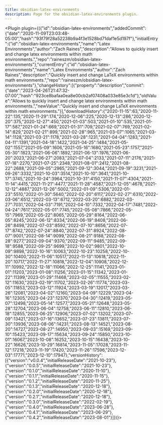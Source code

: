 ---
title: obsidian-latex-environments
description: Page for the obsidian-latex-environments plugin.
---


<Plugin plugin={({"id":"obsidian-latex-environments","addedCommit":{"date":"2020-11-09T23:03:48-05:00","hash":"93f79f28a52238b9a4f3e1528bd71daf1e5d197f"},"initialEntry":{"id":"obsidian-latex-environments","name":"Latex Environments","author":"Zach Raines","description":"Allows to quickly insert and change latex environments within math environments.","repo":"raineszm/obsidian-latex-environments"},"currentEntry":{"id":"obsidian-latex-environments","name":"Latex Environments","author":"Zach Raines","description":"Quickly insert and change LaTeX environments within math environments.","repo":"raineszm/obsidian-latex-environments"},"changeHistory":[{"property":"description","commit":{"date":"2023-04-26T21:47:32-07:00","hash":"923ce8bafaa0ea8e00cb2af07408a033e85e3c1d"},"oldValue":"Allows to quickly insert and change latex environments within math environments.","newValue":"Quickly insert and change LaTeX environments within math environments."}],"downloadHistory":{"2020-11-15":63,"2020-11-22":135,"2020-11-29":174,"2020-12-06":225,"2020-12-13":286,"2020-12-20":375,"2020-12-27":450,"2021-01-03":503,"2021-01-10":535,"2021-01-17":587,"2021-01-24":669,"2021-01-31":709,"2021-02-07":769,"2021-02-14":829,"2021-02-21":899,"2021-02-28":965,"2021-03-07":1065,"2021-03-14":1128,"2021-03-21":1178,"2021-03-28":1231,"2021-04-04":1283,"2021-04-11":1391,"2021-04-18":1422,"2021-04-25":1484,"2021-05-02":1557,"2021-05-09":1606,"2021-05-16":1680,"2021-05-23":1757,"2021-05-30":1823,"2021-06-06":1892,"2021-06-13":1976,"2021-06-20":2023,"2021-06-27":2083,"2021-07-04":2133,"2021-07-11":2176,"2021-07-18":2270,"2021-07-25":2348,"2021-08-01":2412,"2021-08-22":2688,"2021-09-05":2965,"2021-09-12":3044,"2021-09-19":3231,"2021-09-26":3332,"2021-10-03":3514,"2021-10-10":3641,"2021-10-17":3745,"2021-10-24":3964,"2021-10-31":4150,"2021-11-07":4304,"2021-11-14":4415,"2021-11-21":4477,"2021-11-28":4587,"2021-12-05":4678,"2021-12-12":4887,"2021-12-26":5002,"2022-01-09":5306,"2022-01-23":5510,"2022-01-30":5640,"2022-02-20":6117,"2022-02-27":6310,"2022-03-06":6512,"2022-03-13":6712,"2022-03-20":6882,"2022-03-27":7031,"2022-04-03":7191,"2022-04-10":7332,"2022-04-17":7481,"2022-04-24":7617,"2022-05-01":7745,"2022-05-08":7866,"2022-05-15":7969,"2022-05-22":8065,"2022-05-29":8164,"2022-06-05":8245,"2022-06-12":8334,"2022-06-19":8408,"2022-06-26":8498,"2022-07-03":8592,"2022-07-10":8656,"2022-07-17":8742,"2022-07-24":8840,"2022-07-31":8924,"2022-08-07":9001,"2022-08-14":9099,"2022-08-21":9188,"2022-08-28":9277,"2022-09-04":9370,"2022-09-11":9485,"2022-09-18":9588,"2022-09-25":9699,"2022-10-02":9801,"2022-10-09":9898,"2022-10-16":10063,"2022-10-23":10258,"2022-10-30":10400,"2022-11-06":10517,"2022-11-13":10618,"2022-11-20":10717,"2022-11-27":10818,"2022-12-04":10908,"2022-12-11":10992,"2022-12-18":11066,"2022-12-25":11141,"2023-01-01":11203,"2023-01-08":11256,"2023-01-15":11342,"2023-01-22":11399,"2023-01-29":11468,"2023-02-05":11555,"2023-02-12":11630,"2023-02-19":11702,"2023-02-26":11774,"2023-03-05":11853,"2023-03-12":11924,"2023-03-19":12017,"2023-03-26":12081,"2023-04-02":12160,"2023-04-09":12229,"2023-04-16":12305,"2023-04-23":12370,"2023-04-30":12419,"2023-05-07":12498,"2023-05-14":12577,"2023-05-21":12648,"2023-05-28":12704,"2023-06-04":12758,"2023-06-11":12810,"2023-06-18":12855,"2023-06-25":12906,"2023-07-02":13202,"2023-07-09":13421,"2023-07-16":13652,"2023-07-23":13811,"2023-07-30":13936,"2023-08-06":14231,"2023-08-13":14521,"2023-08-20":14727,"2023-08-27":14950,"2023-09-03":15169,"2023-09-10":15423,"2023-09-17":15634,"2023-09-24":15850,"2023-10-01":16067,"2023-10-08":16252,"2023-10-15":16438,"2023-10-22":16626,"2023-10-29":16814,"2023-11-05":17028,"2023-11-12":17218,"2023-11-19":17420,"2023-11-26":17596,"2023-12-03":17771,"2023-12-10":17947},"versionHistory":[{"version":"v0.0.4","initialReleaseDate":"2021-10-23"},{"version":"0.0.5","initialReleaseDate":"2021-10-23"},{"version":"0.1.0","initialReleaseDate":"2020-11-10"},{"version":"0.1.1","initialReleaseDate":"2020-11-15"},{"version":"0.1.2","initialReleaseDate":"2020-11-25"},{"version":"0.1.3","initialReleaseDate":"2020-12-18"},{"version":"0.2.0","initialReleaseDate":"2020-12-18"},{"version":"0.2.1","initialReleaseDate":"2020-12-18"},{"version":"0.3.0","initialReleaseDate":"2022-02-19"},{"version":"0.4.0","initialReleaseDate":"2023-06-28"},{"version":"0.4.1","initialReleaseDate":"2023-06-29"},{"version":"0.4.2","initialReleaseDate":"2023-08-01"}]})}></Plugin>